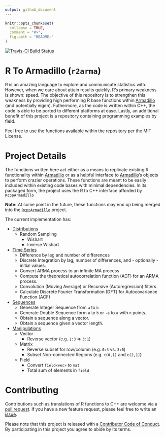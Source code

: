 ```yaml
---
output: github_document
---
```


```r
knitr::opts_chunk$set(
  collapse = TRUE,
  comment = "#>",
  fig.path = "README-"
)
```

[![Travis-CI Build Status](https://travis-ci.org/coatless/r-to-armadillo.svg?branch=master)](https://travis-ci.org/coatless/r-to-armadillo)

# R To Armadillo (`r2arma`)

R is an amazing language to explore and communicate statistics with. However, when we care about attain results quickly, R's primary weakness is shown: speed. The objective of this repository is to strengthen this weakness by providing high performing R base functions within [Armadillo](http://arma.sourceforge.net/docs.html) (and potentially eigen). Futhermore, as the code is written within C++, the code is able to be ported to different platforms at ease. Lastly, an additional benefit of this project is a repository containing programming examples by field.

Feel free to use the functions available within the repository per the MIT License.

# Project Details

The functions written here act either as a means to replicate existing R functionality within [Armadillo](http://arma.sourceforge.net/docs.html) or as a helpful interface to [Armadillo](http://arma.sourceforge.net/docs.html)'s objects to perform crazier operations. These functions are meant to be easily included within existing code bases with minimal dependencies. In its packaged form, the project uses the R to C++ interface afforded by [`RcppArmadillo`](https://github.com/rcppcore/rcpparmadillo)

**Note:** At some point in the future, these functions may end up being merged into the [`RcppArmadillo`](https://github.com/rcppcore/rcpparmadillo) project.

The current implementation has:

* [Distributions](https://github.com/coatless/r-to-armadillo/blob/master/src/distributions.cpp)
    * Random Sampling
        * Wishart
        * Inverse Wishart
* [Time Series](https://github.com/coatless/r-to-armadillo/blob/master/src/ts.cpp)
    * Difference by lag and number of differences
    * Discrete Integration by lag, number of differences, and - optionally - initial values.
    * Convert ARMA process to an infinite MA process
    * Compute the theoretical autocorrelation function (ACF) for an ARMA process.
    * Convolution (Moving Average) or Recursive (Autoregression) filters.
    * Calculate Discrete Fourier Transformation (DFT) for Autocovariance Function (ACF)
* [Sequences](https://github.com/coatless/r-to-armadillo/blob/master/src/seq.cpp)
    * Generate Integer Sequence from `a` to `b`
    * Generate Double Sequence form `a` to `b` or `-a` to `a` with `n` points.
    * Obtain a sequence along a vector.
    * Obtain a sequence given a vector length.
* [Manipulations](https://github.com/coatless/r-to-armadillo/blob/master/src/manipulations.cpp)
    * Vector
        * Reverse vector (e.g. `1:3` => `3:1`)
    * Matrix
        * Reverse subset for row/column (e.g. `0:3` vs. `3:0`)
        * Subset Non-connected Regions (e.g. `c(0,1)` and `c(2,1)`)
    * Field
        * Convert `field<vec>` to `mat`
        * Total sum of elements in `field`
        

# Contributing

Contributions such as translations of R functions to C++ are welcome via a [pull request](https://github.com/coatless/r-to-armadillo/pulls). If you have a new feature request, please feel free to write an [issue](https://github.com/coatless/r-to-armadillo/issues). 

Please note that this project is released with a [Contributor Code of Conduct](CONDUCT.md). By participating in this project you agree to abide by its terms. 
